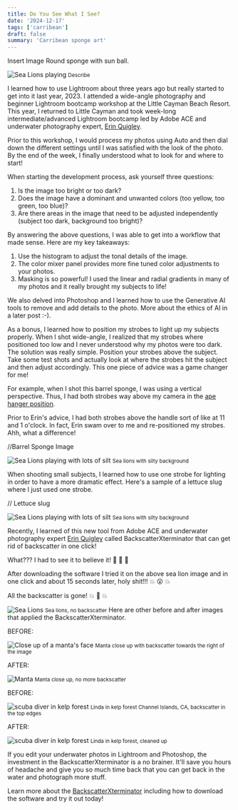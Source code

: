 ```yaml
---
title: Do You See What I See?
date: '2024-12-17'
tags: ['carribean']
draft: false
summary: 'Carribean sponge art'
---
```


Insert Image Round sponge with sun ball.

<Image
  src="/static/images/backscattter/hero.jpg"
  width={800}
  height={840}
  alt="Sea Lions playing"
/>
<small>Describe</small>

I learned how to use Lightroom about three years ago but really started to get into it last year, 2023. I attended a wide-angle photography and beginner Lightroom bootcamp workshop at the Little Cayman Beach Resort. This year, I returned to Little Cayman and took week-long intermediate/advanced Lightroom bootcamp led by Adobe ACE and underwater photography expert, [Erin Quigley](https://www.goaskerin.com/about/).

Prior to this workshop, I would process my photos using Auto and then dial down the different settings until I was satisfied with the look of the photo. By the end of the week, I finally understood what to look for and where to start!

When starting the development process, ask yourself three questions:

1.  Is the image too bright or too dark?
2.  Does the image have a dominant and unwanted colors (too yellow, too green, too blue)?
3.  Are there areas in the image that need to be adjusted independently (subject too dark, background too bright)?

By answering the above questions, I was able to get into a workflow that made sense. Here are my key takeaways:

1.  Use the histogram to adjust the tonal details of the image.
2.  The color mixer panel provides more fine tuned color adjustments to your photos.
3.  Masking is so powerful! I used the linear and radial gradients in many of my photos and it really brought my subjects to life!

We also delved into Photoshop and I learned how to use the Generative AI tools to remove and add details to the photo. More about the ethics of AI in a later post :-).

As a bonus, I learned how to position my strobes to light up my subjects properly. When I shot wide-angle, I realized that my strobes where positioned too low and I never understood why my photos were too dark. The solution was really simple. Position your strobes above the subject. Take some test shots and actually look at where the strobes hit the subject and then adjust accordingly. This one piece of advice was a game changer for me!

For example, when I shot this barrel sponge, I was using a vertical perspective. Thus, I had both strobes way above my camera in the [ape hanger position](https://www.backscatter.com/reviews/post/How-To-Underwater-Strobe-Flash-Placement).

Prior to Erin's advice, I had both strobes above the handle sort of like at 11 and 1 o'clock. In fact, Erin swam over to me and re-positioned my strobes. Ahh, what a difference!

//Barrel Sponge Image

<Image
  src="/static/images/backscattter/2024sea-lion-og.jpg"
  width={800}
  height={840}
  alt="Sea Lions playing with lots of silt"
/>
<small>Sea lions with silty background</small>

When shooting small subjects, I learned how to use one strobe for lighting in order to have a more dramatic effect. Here's a sample of a lettuce slug where I just used one strobe.

// Lettuce slug

<Image
  src="/static/images/backscattter/2024sea-lion-og.jpg"
  width={800}
  height={840}
  alt="Sea Lions playing with lots of silt"
/>
<small>Sea lions with silty background</small>

Recently, I learned of this new tool from Adobe ACE and underwater photography expert [Erin Quigley](https://www.goaskerin.com/about/) called BackscatterXterminator that can get rid of backscatter in one click!

What??? I had to see it to believe it! 👀 👀 👀

After downloading the software I tried it on the above sea lion image and in one click and about 15 seconds later, holy shit!!! 💥 😮 💥

All the backscatter is gone! 💥 🤯 💥

<Image
  src="/static/images/backscattter/2024sea-lion-clean.jpg"
  width={800}
  height={840}
  alt="Sea Lions"
/>
<small>Sea lions, no backscatter</small>
Here are other before and after images that applied the BackscatterXterminator.

BEFORE:

<Image
  src="/static/images/backscattter/manta-og.jpg"
  width={800}
  height={840}
  alt="Close up of a manta's face"
/>
<small>Manta close up with backscatter towards the right of the image</small>

AFTER:

<Image src="/static/images/backscattter/manta-clean.jpg" width={800} height={840} alt="Manta" />
<small>Manta close up, no more backscatter</small>

BEFORE:

<Image
  src="/static/images/backscattter/linda-og.jpg"
  width={800}
  height={840}
  alt="scuba diver in kelp forest"
/>
<small>Linda in kelp forest Channel Islands, CA, backscatter in the top edges</small>

AFTER:

<Image
  src="/static/images/backscattter/linda-clean.jpg"
  width={800}
  height={840}
  alt="scuba diver in kelp forest"
/>
<small>Linda in kelp forest, cleaned up</small>

If you edit your underwater photos in Lightroom and Photoshop, the investment in the BackscatterXterminator is a no brainer. It'll save you hours of headache and give you so much time back that you can get back in the water and photograph more stuff.

Learn more about the [BackscatterXterminator](https://www.goaskerin.com/backscatterxterminator/) including how to download the software and try it out today!
